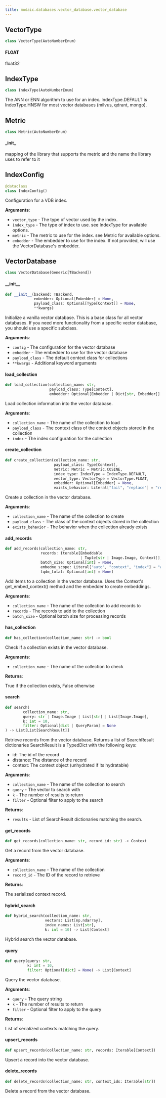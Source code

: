 ```yaml
---
title: modaic.databases.vector_database.vector_database
---
```


## VectorType

```python
class VectorType(AutoNumberEnum)
```

#### FLOAT

float32

## IndexType

```python
class IndexType(AutoNumberEnum)
```

The ANN or ENN algorithm to use for an index. IndexType.DEFAULT is IndexType.HNSW for most vector databases (milvus, qdrant, mongo).

## Metric

```python
class Metric(AutoNumberEnum)
```

#### \_init\_

mapping of the library that supports the metric and the name the library uses to refer to it

## IndexConfig

```python
@dataclass
class IndexConfig()
```

Configuration for a VDB index.

**Arguments**:

- `vector_type` - The type of vector used by the index.
- `index_type` - The type of index to use. see IndexType for available options.
- `metric` - The metric to use for the index. see Metric for available options.
- `embedder` - The embedder to use for the index. If not provided, will use the VectorDatabase's embedder.

## VectorDatabase

```python
class VectorDatabase(Generic[TBackend])
```

#### \_\_init\_\_

```python
def __init__(backend: TBackend,
             embedder: Optional[Embedder] = None,
             payload_class: Optional[Type[Context]] = None,
             **kwargs)
```

Initialize a vanilla vector database. This is a base class for all vector databases. If you need more functionality from a specific vector database, you should use a specific subclass.

**Arguments**:

- `config` - The configuration for the vector database
- `embedder` - The embedder to use for the vector database
- `payload_class` - The default context class for collections
- `**kwargs` - Additional keyword arguments

#### load\_collection

```python
def load_collection(collection_name: str,
                    payload_class: Type[Context],
                    embedder: Optional[Embedder | Dict[str, Embedder]] = None)
```

Load collection information into the vector database.

**Arguments**:

- `collection_name` - The name of the collection to load
- `payload_class` - The context class of the context objects stored in the collection
- `index` - The index configuration for the collection

#### create\_collection

```python
def create_collection(collection_name: str,
                      payload_class: Type[Context],
                      metric: Metric = Metric.COSINE,
                      index_type: IndexType = IndexType.DEFAULT,
                      vector_type: VectorType = VectorType.FLOAT,
                      embedder: Optional[Embedder] = None,
                      exists_behavior: Literal["fail", "replace"] = "replace")
```

Create a collection in the vector database.

**Arguments**:

- `collection_name` - The name of the collection to create
- `payload_class` - The class of the context objects stored in the collection
- `exists_behavior` - The behavior when the collection already exists

#### add\_records

```python
def add_records(collection_name: str,
                records: Iterable[Embeddable
                                  | Tuple[str | Image.Image, Context]],
                batch_size: Optional[int] = None,
                embedme_scope: Literal["auto", "context", "index"] = "auto",
                tqdm_total: Optional[int] = None)
```

Add items to a collection in the vector database.
Uses the Context's get_embed_context() method and the embedder to create embeddings.

**Arguments**:

- `collection_name` - The name of the collection to add records to
- `records` - The records to add to the collection
- `batch_size` - Optional batch size for processing records

#### has\_collection

```python
def has_collection(collection_name: str) -> bool
```

Check if a collection exists in the vector database.

**Arguments**:

- `collection_name` - The name of the collection to check
  

**Returns**:

  True if the collection exists, False otherwise

#### search

```python
def search(
        collection_name: str,
        query: str | Image.Image | List[str] | List[Image.Image],
        k: int = 10,
        filter: Optional[dict | QueryParam] = None
) -> List[List[SearchResult]]
```

Retrieve records from the vector database.
Returns a list of SearchResult dictionaries
SearchResult is a TypedDict with the following keys:
- id: The id of the record
- distance: The distance of the record
- context: The context object (unhydrated if its hydratable)

**Arguments**:

- `collection_name` - The name of the collection to search
- `query` - The vector to search with
- `k` - The number of results to return
- `filter` - Optional filter to apply to the search
  

**Returns**:

- `results` - List of SearchResult dictionaries matching the search.

#### get\_records

```python
def get_records(collection_name: str, record_id: str) -> Context
```

Get a record from the vector database.

**Arguments**:

- `collection_name` - The name of the collection
- `record_id` - The ID of the record to retrieve
  

**Returns**:

  The serialized context record.

#### hybrid\_search

```python
def hybrid_search(collection_name: str,
                  vectors: List[np.ndarray],
                  index_names: List[str],
                  k: int = 10) -> List[Context]
```

Hybrid search the vector database.

#### query

```python
def query(query: str,
          k: int = 10,
          filter: Optional[dict] = None) -> List[Context]
```

Query the vector database.

**Arguments**:

- `query` - The query string
- `k` - The number of results to return
- `filter` - Optional filter to apply to the query
  

**Returns**:

  List of serialized contexts matching the query.

#### upsert\_records

```python
def upsert_records(collection_name: str, records: Iterable[Context])
```

Upsert a record into the vector database.

#### delete\_records

```python
def delete_records(collection_name: str, context_ids: Iterable[str])
```

Delete a record from the vector database.

